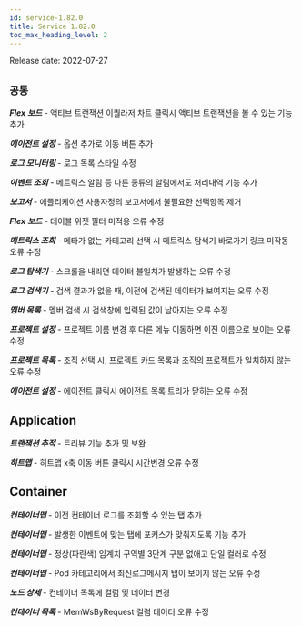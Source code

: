 ```yaml
---
id: service-1.82.0
title: Service 1.82.0
toc_max_heading_level: 2
---
```



Release date: 2022-07-27

## `공통`

**_Flex 보드_** - 액티브 트랜잭션 이퀄라저 차트 클릭시 액티브 트랜잭션을 볼 수 있는 기능 추가

**_에이전트 설정_** - 옵션 추가로 이동 버튼 추가

**_로그 모니터링_** - 로그 목록 스타일 수정

**_이벤트 조회_** - 메트릭스 알림 등 다른 종류의 알림에서도 처리내역 기능 추가

**_보고서_** - 애플리케이션 사용자정의 보고서에서 불필요한 선택항목 제거

**_Flex 보드_** - 테이블 위젯 필터 미적용 오류 수정

**_메트릭스 조회_** - 메타가 없는 카테고리 선택 시 메트릭스 탐색기 바로가기 링크 미작동 오류 수정

**_로그 탐색기_** - 스크롤을 내리면 데이터 불일치가 발생하는 오류 수정

**_로그 검색기_** - 검색 결과가 없을 때, 이전에 검색된 데이터가 보여지는 오류 수정

**_멤버 목록_** - 멤버 검색 시 검색창에 입력된 값이 남아지는 오류 수정

**_프로젝트 설정_** - 프로젝트 이름 변경 후 다른 메뉴 이동하면 이전 이름으로 보이는 오류 수정

**_프로젝트 목록_** - 조직 선택 시, 프로젝트 카드 목록과 조직의 프로젝트가 일치하지 않는 오류 수정

**_에이전트 설정_** - 에이전트 클릭시 에이전트 목록 트리가 닫히는 오류 수정

## Application

**_트랜잭션 추적_** - 트리뷰 기능 추가 및 보완

**_히트맵_** - 히트맵 x축 이동 버튼 클릭시 시간변경 오류 수정

## Container

**_컨테이너맵_** - 이전 컨테이너 로그를 조회할 수 있는 탭 추가

**_컨테이너맵_** - 발생한 이벤트에 맞는 탭에 포커스가 맞춰지도록 기능 추가

**_컨테이너맵_** - 정상(파란색) 임계치 구역별 3단계 구분 없애고 단일 컬러로 수정

**_컨테이너맵_** - Pod 카테고리에서 최신로그메시지 탭이 보이지 않는 오류 수정

**_노드 상세_** - 컨테이너 목록에 컬럼 및 데이터 변경

**_컨테이너 목록_** - MemWsByRequest 컬럼 데이터 오류 수정
